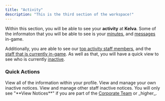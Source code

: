 ```yaml
---
title: "Activity"
description: "This is the third section of the workspace!"
---
```


Within this section, you will be able to see your **activity** at **Kelva**. Some of the informaton that you will be able to see is your <u>minutes</u>, and <u>messages</u> in-game.

Additionally, you are able to see our <u>top activity staff members</u>, and the <u>staff that is currently in-game</u>. As well as that, you will have a quick view to see who is currently <u>inactive</u>.

### Quick Actions

<Card title="My Profile" icon="book-user" horizontal>
  View all of the information within your profile.
</Card>

<Card title="My Notices" icon="moon" horizontal>
  View and manage your own inactive notices.
</Card>

<Card title="View Notices" icon="book" horizontal>
  View and manage other staff inactive notices.
</Card>

<Warning>
  You will only see "**View Notices**" if you are part of the <u>Corporate Team</u> or _higher_.
</Warning>